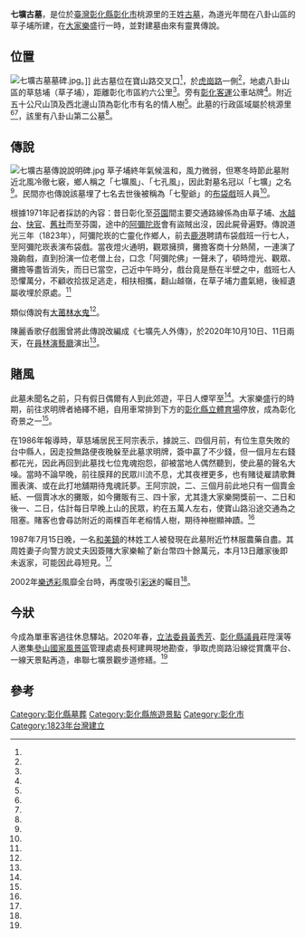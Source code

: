{{coord|24.056357|120.572057|display=title}}
{{Infobox 台灣景點
|name= 七壙古墓
|image=國立教育廣播電臺彰化分臺廣播塔與七壙古墓草慈亭.jpg
|imagename= 
|class= 古墓景觀
|location= {{TWN}}[[彰化縣|彰化縣]][[彰化市|彰化市]]桃源里虎崗路和寶山路交叉口
}}
'''七壙古墓'''，是位於[[臺灣|臺灣]][[彰化縣|彰化縣]][[彰化市|彰化市]]桃源里的王姓[[古墓|古墓]]，為道光年間在八卦山區的草子埔所建，在[[大家樂_(賭博)|大家樂]]盛行一時，並對建墓由來有靈異傳說。

==位置==
[[File:七壙古墓墓碑.jpg|thumb]]。]]
此古墓位在寶山路交叉口<ref name="蕭敏慧" />，於[[縣道139號|虎崗路]]一側<ref name="1987-07-17"/>，地處八卦山區的草慈埔（草子埔），距離彰化市區約六公里<ref name="許家源"/>。旁有[[彰化客運|彰化客運]]公車站牌<ref name="劉耀堂"/>。附近五十公尺山頂及西北邊山頂為彰化市有名的情人樹<ref name="劉耀堂"/>。此墓的行政區域屬於桃源里<ref name="1987-07-17"/><ref name="游振昇"/>，該里有八卦山第二公墓<ref name="1958-12-19"/>。

==傳說==
[[File:七壙古墓傳說說明碑.jpg|thumb]]
草子埔終年氣候溫和，風力微弱，但寒冬時節此墓附近北風冷徹七竅，鄉人稱之「七壙風」、「七孔風」，因此對墓名冠以「七壙」之名<ref name="劉耀堂"/>。民間亦也傳說該墓埋了七名去世後被稱為「七聖爺」的[[布袋戲|布袋戲]]班人員<ref name="吳敏菁"/>。

根據1971年記者採訪的內容：昔日彰化至[[芬園鄉|芬園]]間主要交通路線係為由草子埔、[[水越台|水越台]]、[[快官|快官]]、[[舊社_(彰化縣芬園鄉)|舊社]]而至芬園，途中的[[阿彌陀崁|阿彌陀崁]]會有盜賊出沒，因此屍骨遍野。傳說道光三年（1823年），阿彌陀崁的亡靈化作鄉人，前去[[鹿港鎮|鹿港]]聘請布袋戲班一行七人，至阿彌陀崁表演布袋戲。當夜燈火通明，觀眾擁擠，攤擔客商十分熱鬧，一連演了幾齣戲，直到扮演一位老僧上台，口念「阿彌陀佛」一聲未了，頓時燈光、觀眾、攤擔等盡皆消失，而日已當空，己近中午時分，戲台竟是懸在半壁之中，戲班七人恐懼萬分，不顧收拾拔足逃走，相扶相攜，翻山越嶺，在草子埔力盡氣絕，後經遺屬收埋於原處。<ref name="劉耀堂"/>

類似傳說有[[大莆林水鬼|大莆林水鬼]]<ref name="陳永順"/>。

陳麗香歌仔戲團曾將此傳說改編成《七壙先人外傳》，於2020年10月10日、11日兩天，在[[員林演藝廳|員林演藝廳]]演出<ref name="鄧富珍"/>。

==賭風==
此墓未聞名之前，只有假日偶爾有人到此郊遊，平日人煙罕至<ref name="許家源"/>。大家樂盛行的時期，前往求明牌者絡繹不絕，自用車常排到下方的[[彰化縣立體育場|彰化縣立體育場]]停放，成為彰化奇景之一<ref name="蕭敏慧"/>。

在1986年報導時，草慈埔居民王阿宗表示，據說三、四個月前，有位生意失敗的台中縣人，因走投無路便夜晚躲至此墓求明牌，簽中贏了不少錢，但一個月左右錢都花光，因此再回到此墓找七位鬼魂抱怨，卻被當地人偶然聽到，使此墓的聲名大噪。當時不論早晚，前往膜拜的民眾川流不息，尤其夜裡更多，也有賭徒雇請歌舞團表演、或在此打地舖期待鬼魂託夢。王阿宗說，二、三個月前此地只有一個賣金紙、一個賣冰水的攤販，如今攤販有三、四十家，尤其逢大家樂開獎前一、二日和後一、二日，估計每日早晚上山的民眾，約在五萬人左右，使寶山路沿途交通為之阻塞。賭客也會尋訪附近的兩棵百年老榕情人樹，期待神樹顯神蹟。<ref name="許家源"/>

1987年7月15日晚，一名[[和美鎮|和美鎮]]的林姓工人被發現在此墓附近竹林服農藥自盡。其周姓妻子向警方說丈夫因簽賭大家樂輸了新台幣四十餘萬元，本月13日離家後即未返家，可能因此尋短見。<ref name="1987-07-17" />

2002年[[樂透彩|樂透彩]]風靡全台時，再度吸引[[彩迷|彩迷]]的矚目<ref name="吳昆宗"/>。

==今狀==
今成為單車客過往休息驛站。2020年春，[[立法委員|立法委員]][[黃秀芳|黃秀芳]]、[[彰化縣議員|彰化縣議員]]莊陞漢等人邀集[[參山國家風景區|參山國家風景區]]管理處處長柯建興現地勘查，爭取虎崗路沿線從賞鷹平台、一線天景點再造，串聯七壙景觀步道修繕。<ref name="吳敏菁"/>

== 參考 ==
{{Reflist|35em|refs =
<ref name="鄧富珍">{{Cite news|url=https://tw.news.yahoo.com/%E9%99%B3%E9%BA%97%E9%A6%99%E6%AD%8C%E4%BB%94%E6%88%B2%E5%9C%98-%E4%B8%83%E5%A3%99%E5%85%88%E4%BA%BA%E5%A4%96%E5%82%B3-10-10-10-002000512.html|title=陳麗香歌仔戲團《七壙先人外傳》 10/10、10/11彰縣員林開演|author=鄧富珍 |language=zh-tw|publisher=《臺灣好新聞報》|date=2020-10-07|accessdate=2020-11-22}}</ref>

<ref name="吳敏菁">{{Cite news|url=https://www.chinatimes.com/newspapers/20200307000622-260107?chdtv|title=彰化修繕七壙古墓 尋幽兼探祕|author=吳敏菁 |language=zh-tw|publisher=《中國時報》|date=2020-03-07|accessdate=2020-11-22}}</ref>

<ref name="1958-12-19">{{Cite news|url=http://das.ntl.gov.tw/sp.asp?xdurl=BrowseTopic/gipControler.asp&uid=topic_result_detail&cur_do_index=1&xml_id=0001349746&ctNode=213&dtdname=+%3A+舊報紙|title=盜而無道 墓碑倒霉 彰化歹徒一批 做起死人生意|author=|language=zh-tw|publisher=《臺灣民聲日報》|date=1958-12-19|accessdate=2018-01-23}}</ref>

<ref name="吳昆宗">{{Cite news|url=|title=七壙古墓看浮字？樂迷矚目大家樂盛行時彷若夜市目前又有沙盤出現|author=吳昆宗|language=zh-tw|publisher=《中國時報》|date=2002-02-18|accessdate=}}</ref>

<ref name="蕭敏慧">{{Cite news|url=|title=傳奇景點 七壙 靈異故事廣流傳|author=蕭敏慧|language=zh-tw|publisher=《聯合報》|date=2000-05-19|accessdate=}}</ref>

<ref name="游振昇">{{Cite news|url=|title=七壙古墓 土地公再增16尊 信徒棄置 每年需火化流浪神像|author=游振昇|language=zh-tw|publisher=《聯合報》|date=2004-03-26|accessdate=}}</ref>

<ref name="1987-07-17">{{Cite news|url=|title=大家樂 又奪一命 賭輸了 仰藥自盡|author=|language=zh-tw|publisher=《聯合報》|date=1987-07-17|accessdate=}}</ref>

<ref name="許家源">{{Cite news|url=|title=專題快報 「樂」迷如痴．四處探聽求財路 「七壙」孤墳．轉眼竟成尋寶窟|author=許家源|language=zh-tw|publisher=《民生報》|date=1986-07-04|accessdate=}}</ref>

<ref name="劉耀堂">{{Cite news|url=|title=七壙與情人樹|author=劉耀堂|language=zh-tw|publisher=《聯合報》|date=1971-05-30|accessdate=}}</ref>

<ref name="陳永順">{{Cite news|url=|title=石頭神坐鎮 水鬼不作怪 大林阿彌陀公廟傳奇 驅邪庇佑地方|author=陳永順|language=zh-tw|newspaper=《聯合報》|date=1992-09-12|accessdate=}}</ref>

}}
{{portal bar|臺灣|宗教|border=no}}

{{commonscat|Qi Kuang Ancient Tomb}}
[[Category:彰化縣墓葬|Category:彰化縣墓葬]]
[[Category:彰化縣旅遊景點|Category:彰化縣旅遊景點]]
[[Category:彰化市|Category:彰化市]]
[[Category:1823年台灣建立|Category:1823年台灣建立]]